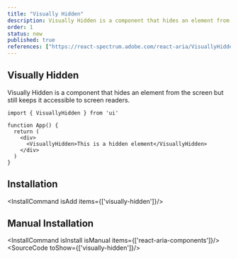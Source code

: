 ```yaml
---
title: "Visually Hidden"
description: Visually Hidden is a component that hides an element from the screen but still keeps it accessible to screen readers.
order: 1
status: new
published: true
references: ["https://react-spectrum.adobe.com/react-aria/VisuallyHidden.html#props"]
---
```


## Visually Hidden

Visually Hidden is a component that hides an element from the screen but still keeps it accessible to screen readers.

```tsx
import { VisuallyHidden } from 'ui'

function App() {
  return (
    <div>
      <VisuallyHidden>This is a hidden element</VisuallyHidden>
    </div>
  )
}
```

## Installation
<InstallCommand isAdd items={['visually-hidden']}/>

## Manual Installation
<InstallCommand isInstall isManual items={['react-aria-components']}/>
<SourceCode toShow={['visually-hidden']}/>
